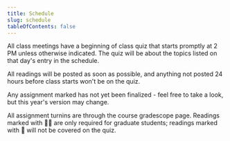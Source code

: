```yaml
---
title: Schedule
slug: schedule
tableOfContents: false
---
```



All class meetings have a beginning of class quiz that starts promptly at 2 PM
unless otherwise indicated. The quiz will be about the topics listed on that
day's entry in the schedule.

All readings will be posted as soon as possible, and anything not posted 24
hours before class starts won't be on the quiz.

Any assignment marked <Badge text="Tentative" variant="tip" /> has not yet been
finalized - feel free to take a look, but this year's version may change.

All assignment turnins are through the course gradescope page. Readings marked
with 🧑‍🎓 are only required for graduate students; readings marked with 📵 will
not be covered on the quiz.


<Schedule />
